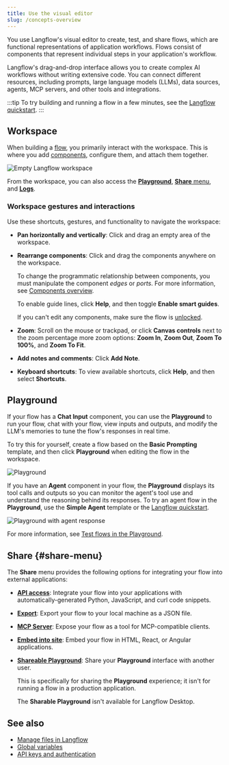 ```yaml
---
title: Use the visual editor
slug: /concepts-overview
---
```



You use Langflow's visual editor to create, test, and share flows, which are functional representations of application workflows.
Flows consist of components that represent individual steps in your application's workflow.

Langflow's drag-and-drop interface allows you to create complex AI workflows without writing extensive code.
You can connect different resources, including prompts, large language models (LLMs), data sources, agents, MCP servers, and other tools and integrations.

:::tip
To try building and running a flow in a few minutes, see the [Langflow quickstart](/get-started-quickstart).
:::

## Workspace

When building a [flow](/concepts-flows), you primarily interact with the workspace.
This is where you add [components](/concepts-components), configure them, and attach them together.

![Empty Langflow workspace](/img/workspace.png)

From the workspace, you can also access the [**Playground**](#playground), [**Share** menu](#share-menu), and [**Logs**](/concepts-flows#flow-storage-and-logs).

### Workspace gestures and interactions

Use these shortcuts, gestures, and functionality to navigate the workspace:

- **Pan horizontally and vertically**: Click and drag an empty area of the workspace.

- **Rearrange components**: Click and drag the components anywhere on the workspace.

    To change the programmatic relationship between components, you must manipulate the component _edges_ or _ports_. For more information, see [Components overview](/concepts-components).

    To enable guide lines, click <Icon name="CircleQuestionMark" aria-hidden="true" /> **Help**, and then toggle **Enable smart guides**.

    If you can't edit any components, make sure the flow is [unlocked](/concepts-flows#lock-a-flow).

- **Zoom**: Scroll on the mouse or trackpad, or click <Icon name="ChevronUp" aria-hidden="true" /> **Canvas controls** next to the zoom percentage more zoom options: **Zoom In**, **Zoom Out**, **Zoom To 100%**, and **Zoom To Fit**.

- **Add notes and comments**: Click <Icon name="StickyNote" aria-hidden="true"/> **Add Note**.

- **Keyboard shortcuts**: To view available shortcuts, click <Icon name="CircleQuestionMark" aria-hidden="true" /> **Help**, and then select **Shortcuts**.

## Playground

If your flow has a **Chat Input** component, you can use the **Playground** to run your flow, chat with your flow, view inputs and outputs, and modify the LLM's memories to tune the flow's responses in real time.

To try this for yourself, create a flow based on the **Basic Prompting** template, and then click <Icon name="Play" aria-hidden="true"/> **Playground** when editing the flow in the workspace.

![Playground](/img/playground.png)

If you have an **Agent** component in your flow, the **Playground** displays its tool calls and outputs so you can monitor the agent's tool use and understand the reasoning behind its responses.
To try an agent flow in the **Playground**, use the **Simple Agent** template or the [Langflow quickstart](/get-started-quickstart).

![Playground with agent response](/img/playground-with-agent.png)

For more information, see [Test flows in the Playground](/concepts-playground).

## Share {#share-menu}

The **Share** menu provides the following options for integrating your flow into external applications:

* [**API access**](/concepts-publish#api-access): Integrate your flow into your applications with automatically-generated Python, JavaScript, and curl code snippets.
* [**Export**](/concepts-flows-import#export-a-flow): Export your flow to your local machine as a JSON file.
* [**MCP Server**](/mcp-server): Expose your flow as a tool for MCP-compatible clients.
* [**Embed into site**](/concepts-publish#embedded-chat-widget): Embed your flow in HTML, React, or Angular applications.
* [**Shareable Playground**](/concepts-playground#share-a-flows-playground): Share your **Playground** interface with another user.

    This is specifically for sharing the **Playground** experience; it isn't for running a flow in a production application.

    The **Sharable Playground** isn't available for Langflow Desktop.

## See also

* [Manage files in Langflow](/concepts-file-management)
* [Global variables](/configuration-global-variables)
* [API keys and authentication](/api-keys-and-authentication)